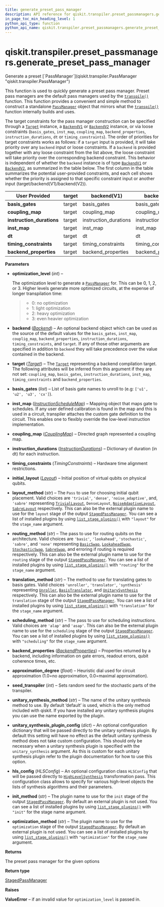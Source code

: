 ```yaml
---
title: generate_preset_pass_manager
description: API reference for qiskit.transpiler.preset_passmanagers.generate_preset_pass_manager
in_page_toc_min_heading_level: 1
python_api_type: function
python_api_name: qiskit.transpiler.preset_passmanagers.generate_preset_pass_manager
---
```


<span id="qiskit-transpiler-preset-passmanagers-generate-preset-pass-manager" />

# qiskit.transpiler.preset\_passmanagers.generate\_preset\_pass\_manager

<Function id="qiskit.transpiler.preset_passmanagers.generate_preset_pass_manager" isDedicatedPage={true} github="https://github.com/qiskit/qiskit/tree/stable/0.23/qiskit/transpiler/preset_passmanagers/__init__.py" signature="generate_preset_pass_manager(optimization_level, backend=None, target=None, basis_gates=None, inst_map=None, coupling_map=None, instruction_durations=None, backend_properties=None, timing_constraints=None, initial_layout=None, layout_method=None, routing_method=None, translation_method=None, scheduling_method=None, approximation_degree=None, seed_transpiler=None, unitary_synthesis_method='default', unitary_synthesis_plugin_config=None, hls_config=None, init_method=None, optimization_method=None)">
  Generate a preset [`PassManager`](qiskit.transpiler.PassManager "qiskit.transpiler.PassManager")

  This function is used to quickly generate a preset pass manager. Preset pass managers are the default pass managers used by the [`transpile()`](compiler#qiskit.compiler.transpile "qiskit.compiler.transpile") function. This function provides a convenient and simple method to construct a standalone [`PassManager`](qiskit.transpiler.PassManager "qiskit.transpiler.PassManager") object that mirrors what the [`transpile()`](compiler#qiskit.compiler.transpile "qiskit.compiler.transpile") function internally builds and uses.

  The target constraints for the pass manager construction can be specified through a [`Target`](qiskit.transpiler.Target "qiskit.transpiler.Target") instance, a [`BackendV1`](qiskit.providers.BackendV1 "qiskit.providers.BackendV1") or [`BackendV2`](qiskit.providers.BackendV2 "qiskit.providers.BackendV2") instance, or via loose constraints (`basis_gates`, `inst_map`, `coupling_map`, `backend_properties`, `instruction_durations`, `dt` or `timing_constraints`). The order of priorities for target constraints works as follows: if a `target` input is provided, it will take priority over any `backend` input or loose constraints. If a `backend` is provided together with any loose constraint from the list above, the loose constraint will take priority over the corresponding backend constraint. This behavior is independent of whether the `backend` instance is of type [`BackendV1`](qiskit.providers.BackendV1 "qiskit.providers.BackendV1") or [`BackendV2`](qiskit.providers.BackendV2 "qiskit.providers.BackendV2"), as summarized in the table below. The first column in the table summarizes the potential user-provided constraints, and each cell shows whether the priority is assigned to that specific constraint input or another input (target/backend(V1)/backend(V2)).

  | User Provided              | target | backend(V1)            | backend(V2)            |
  | -------------------------- | ------ | ---------------------- | ---------------------- |
  | **basis\_gates**           | target | basis\_gates           | basis\_gates           |
  | **coupling\_map**          | target | coupling\_map          | coupling\_map          |
  | **instruction\_durations** | target | instruction\_durations | instruction\_durations |
  | **inst\_map**              | target | inst\_map              | inst\_map              |
  | **dt**                     | target | dt                     | dt                     |
  | **timing\_constraints**    | target | timing\_constraints    | timing\_constraints    |
  | **backend\_properties**    | target | backend\_properties    | backend\_properties    |

  **Parameters**

  *   **optimization\_level** (*int*) –

      The optimization level to generate a [`PassManager`](qiskit.transpiler.PassManager "qiskit.transpiler.PassManager") for. This can be 0, 1, 2, or 3. Higher levels generate more optimized circuits, at the expense of longer transpilation time:

      > *   0: no optimization
      > *   1: light optimization
      > *   2: heavy optimization
      > *   3: even heavier optimization

  *   **backend** ([*Backend*](qiskit.providers.Backend "qiskit.providers.Backend")) – An optional backend object which can be used as the source of the default values for the `basis_gates`, `inst_map`, `couplig_map`, `backend_properties`, `instruction_durations`, `timing_constraints`, and `target`. If any of those other arguments are specified in addition to `backend` they will take precedence over the value contained in the backend.

  *   **target** ([*Target*](qiskit.transpiler.Target "qiskit.transpiler.Target")) – The [`Target`](qiskit.transpiler.Target "qiskit.transpiler.Target") representing a backend compilation target. The following attributes will be inferred from this argument if they are not set: `coupling_map`, `basis_gates`, `instruction_durations`, `inst_map`, `timing_constraints` and `backend_properties`.

  *   **basis\_gates** (*list*) – List of basis gate names to unroll to (e.g: `['u1', 'u2', 'u3', 'cx']`).

  *   **inst\_map** ([*InstructionScheduleMap*](qiskit.pulse.InstructionScheduleMap "qiskit.pulse.InstructionScheduleMap")) – Mapping object that maps gate to schedules. If any user defined calibration is found in the map and this is used in a circuit, transpiler attaches the custom gate definition to the circuit. This enables one to flexibly override the low-level instruction implementation.

  *   **coupling\_map** ([*CouplingMap*](qiskit.transpiler.CouplingMap "qiskit.transpiler.CouplingMap")) – Directed graph represented a coupling map.

  *   **instruction\_durations** ([*InstructionDurations*](qiskit.transpiler.InstructionDurations "qiskit.transpiler.InstructionDurations")) – Dictionary of duration (in dt) for each instruction.

  *   **timing\_constraints** (*TimingConstraints*) – Hardware time alignment restrictions.

  *   **initial\_layout** ([*Layout*](qiskit.transpiler.Layout "qiskit.transpiler.Layout")) – Initial position of virtual qubits on physical qubits.

  *   **layout\_method** (*str*) – The `Pass` to use for choosing initial qubit placement. Valid choices are `'trivial'`, `'dense'`, `'noise_adaptive'`, and, `'sabre'` representing [`TrivialLayout`](qiskit.transpiler.passes.TrivialLayout "qiskit.transpiler.passes.TrivialLayout"), `DenseLayout`, [`NoiseAdaptiveLayout`](qiskit.transpiler.passes.NoiseAdaptiveLayout "qiskit.transpiler.passes.NoiseAdaptiveLayout"), [`SabreLayout`](qiskit.transpiler.passes.SabreLayout "qiskit.transpiler.passes.SabreLayout") respectively. This can also be the external plugin name to use for the `layout` stage of the output [`StagedPassManager`](qiskit.transpiler.StagedPassManager "qiskit.transpiler.StagedPassManager"). You can see a list of installed plugins by using [`list_stage_plugins()`](qiskit.transpiler.preset_passmanagers.plugin.list_stage_plugins "qiskit.transpiler.preset_passmanagers.plugin.list_stage_plugins") with `"layout"` for the `stage_name` argument.

  *   **routing\_method** (*str*) – The pass to use for routing qubits on the architecture. Valid choices are `'basic'`, `'lookahead'`, `'stochastic'`, `'sabre'`, and `'none'` representing [`BasicSwap`](qiskit.transpiler.passes.BasicSwap "qiskit.transpiler.passes.BasicSwap"), [`LookaheadSwap`](qiskit.transpiler.passes.LookaheadSwap "qiskit.transpiler.passes.LookaheadSwap"), [`StochasticSwap`](qiskit.transpiler.passes.StochasticSwap "qiskit.transpiler.passes.StochasticSwap"), [`SabreSwap`](qiskit.transpiler.passes.SabreSwap "qiskit.transpiler.passes.SabreSwap"), and erroring if routing is required respectively. This can also be the external plugin name to use for the `routing` stage of the output [`StagedPassManager`](qiskit.transpiler.StagedPassManager "qiskit.transpiler.StagedPassManager"). You can see a list of installed plugins by using [`list_stage_plugins()`](qiskit.transpiler.preset_passmanagers.plugin.list_stage_plugins "qiskit.transpiler.preset_passmanagers.plugin.list_stage_plugins") with `"routing"` for the `stage_name` argument.

  *   **translation\_method** (*str*) – The method to use for translating gates to basis gates. Valid choices `'unroller'`, `'translator'`, `'synthesis'` representing [`Unroller`](qiskit.transpiler.passes.Unroller "qiskit.transpiler.passes.Unroller"), [`BasisTranslator`](qiskit.transpiler.passes.BasisTranslator "qiskit.transpiler.passes.BasisTranslator"), and [`UnitarySynthesis`](qiskit.transpiler.passes.UnitarySynthesis "qiskit.transpiler.passes.UnitarySynthesis") respectively. This can also be the external plugin name to use for the `translation` stage of the output [`StagedPassManager`](qiskit.transpiler.StagedPassManager "qiskit.transpiler.StagedPassManager"). You can see a list of installed plugins by using [`list_stage_plugins()`](qiskit.transpiler.preset_passmanagers.plugin.list_stage_plugins "qiskit.transpiler.preset_passmanagers.plugin.list_stage_plugins") with `"translation"` for the `stage_name` argument.

  *   **scheduling\_method** (*str*) – The pass to use for scheduling instructions. Valid choices are `'alap'` and `'asap'`. This can also be the external plugin name to use for the `scheduling` stage of the output [`StagedPassManager`](qiskit.transpiler.StagedPassManager "qiskit.transpiler.StagedPassManager"). You can see a list of installed plugins by using [`list_stage_plugins()`](qiskit.transpiler.preset_passmanagers.plugin.list_stage_plugins "qiskit.transpiler.preset_passmanagers.plugin.list_stage_plugins") with `"scheduling"` for the `stage_name` argument.

  *   **backend\_properties** ([*BackendProperties*](qiskit.providers.models.BackendProperties "qiskit.providers.models.BackendProperties")) – Properties returned by a backend, including information on gate errors, readout errors, qubit coherence times, etc.

  *   **approximation\_degree** (*float*) – Heuristic dial used for circuit approximation (1.0=no approximation, 0.0=maximal approximation).

  *   **seed\_transpiler** (*int*) – Sets random seed for the stochastic parts of the transpiler.

  *   **unitary\_synthesis\_method** (*str*) – The name of the unitary synthesis method to use. By default ‘default’ is used, which is the only method included with qiskit. If you have installed any unitary synthesis plugins you can use the name exported by the plugin.

  *   **unitary\_synthesis\_plugin\_config** (*dict*) – An optional configuration dictionary that will be passed directly to the unitary synthesis plugin. By default this setting will have no effect as the default unitary synthesis method does not take custom configuration. This should only be necessary when a unitary synthesis plugin is specified with the `unitary_synthesis` argument. As this is custom for each unitary synthesis plugin refer to the plugin documentation for how to use this option.

  *   **hls\_config** (*HLSConfig*) – An optional configuration class `HLSConfig` that will be passed directly to [`HighLevelSynthesis`](qiskit.transpiler.passes.HighLevelSynthesis "qiskit.transpiler.passes.HighLevelSynthesis") transformation pass. This configuration class allows to specify for various high-level objects the lists of synthesis algorithms and their parameters.

  *   **init\_method** (*str*) – The plugin name to use for the `init` stage of the output [`StagedPassManager`](qiskit.transpiler.StagedPassManager "qiskit.transpiler.StagedPassManager"). By default an external plugin is not used. You can see a list of installed plugins by using [`list_stage_plugins()`](qiskit.transpiler.preset_passmanagers.plugin.list_stage_plugins "qiskit.transpiler.preset_passmanagers.plugin.list_stage_plugins") with `"init"` for the stage name argument.

  *   **optimization\_method** (*str*) – The plugin name to use for the `optimization` stage of the output [`StagedPassManager`](qiskit.transpiler.StagedPassManager "qiskit.transpiler.StagedPassManager"). By default an external plugin is not used. You can see a list of installed plugins by using [`list_stage_plugins()`](qiskit.transpiler.preset_passmanagers.plugin.list_stage_plugins "qiskit.transpiler.preset_passmanagers.plugin.list_stage_plugins") with `"optimization"` for the `stage_name` argument.

  **Returns**

  The preset pass manager for the given options

  **Return type**

  [StagedPassManager](qiskit.transpiler.StagedPassManager "qiskit.transpiler.StagedPassManager")

  **Raises**

  **ValueError** – if an invalid value for `optimization_level` is passed in.
</Function>

